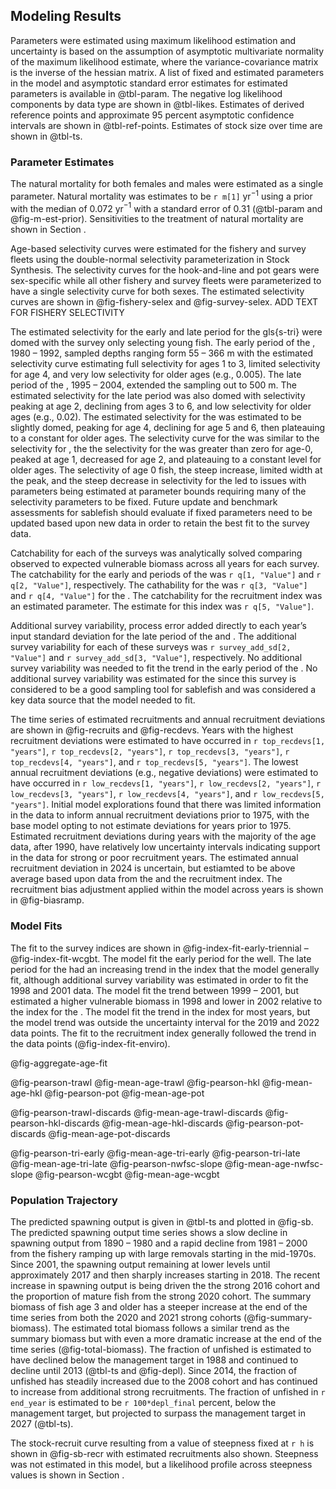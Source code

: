 ## Modeling Results

Parameters were estimated using maximum likelihood estimation and uncertainty is based on the assumption of asymptotic multivariate normality of the maximum likelihood estimate, where the variance-covariance matrix is the inverse of the hessian matrix. A list
of fixed and estimated parameters in the model and asymptotic standard error estimates for estimated parameters is available in @tbl-param. The negative log likelihood components by data type are shown in @tbl-likes. Estimates of derived reference points and approximate 95 percent asymptotic confidence intervals are shown in @tbl-ref-points. Estimates of stock size over time are shown in @tbl-ts.

### Parameter Estimates

The natural mortality for both females and males were estimated as a single parameter. Natural mortality was estimates to be `r m[1]` yr$^{-1}$ using a prior with the median of 0.072 yr$^{-1}$ with a standard error of 0.31 (@tbl-param and @fig-m-est-prior). Sensitivities to the treatment of natural mortality are shown in Section \ref{sensitivities}.

Age-based selectivity curves were estimated for the fishery and survey fleets using the double-normal selectivity parameterization in Stock Synthesis. The selectivity curves for the hook-and-line and pot gears were sex-specific while all other fishery and survey fleets were parameterized to have a single selectivity curve for both sexes. The estimated selectivity curves are shown in @fig-fishery-selex and @fig-survey-selex. ADD TEXT FOR FISHERY SELECTIVITY

The estimated selectivity for the early and late period for the gls{s-tri} were domed with the survey only selecting young fish. The early period of the \gls{s-tri}, 1980 -- 1992, sampled depths ranging form 55 -- 366 m with the estimated selectivity curve estimating full selectivity for ages 1 to 3, limited selectivity for age 4, and very low selectivity for older ages (e.g., 0.005). The late period of the \gls{s-tri}, 1995 -- 2004, extended the sampling out to 500 m.  The estimated selectivity for the late period was also domed with selectivity peaking at age 2, declining from ages 3 to 6, and low selectivity for older ages (e.g., 0.02). The estimated selectivity for the \gls{s-nslope} was estimated to be slightly domed, peaking for age 4, declining for age 5 and 6, then plateauing to a constant for older ages. The selectivity curve for the \gls{s-wcgbt} was similar to the selectivity for \gls{s-nslope}, the the selectivity for the \gls{s-wcgbt} was greater than zero for age-0, peaked at age 1, decreased for age 2, and plateauing to a constant level for older ages. The selectivity of age 0 fish, the steep increase, limited width at the peak, and the steep decrease in selectivity for the \gls{s-wcgbt} led to issues with parameters being estimated at parameter bounds requiring many of the selectivity parameters to be fixed. Future update and benchmark assessments for sablefish should evaluate if fixed parameters need to be updated based upon new data in order to retain the best fit to the survey data.     

Catchability for each of the surveys was analytically solved comparing observed to expected vulnerable biomass across all years for each survey. The catchability for the early and periods of the \gls{s-tri} was `r q[1, "Value"]` and `r q[2, "Value"]`, respectively. The cathability for the \gls{s-nslope} was `r q[3, "Value"]` and `r q[4, "Value"]` for the \gls{s-wcgbt}.  The catchability for the recruitment index was an estimated parameter.  The estimate for this index was `r q[5, "Value"]`.

Additional survey variability, process error added directly to each year’s input standard deviation for the late period of the \gls{s-tri} and \gls{s-nslope}.  The additional survey variability for each of these surveys was `r survey_add_sd[2, "Value"]` and `r survey_add_sd[3, "Value"]`, respectively.  No additional survey variability was needed to fit the trend in the early period of the \gls{s-tri}. No additional survey variability was estimated for the \gls{s-wcgbt} since this survey is considered to be a good sampling tool for sablefish and was considered a key data source that the model needed to fit. 

The time series of estimated recruitments and annual recruitment deviations are shown in @fig-recruits and @fig-recdevs. Years with the highest recruitment deviations were estimated to have occurred in `r top_recdevs[1, "years"]`, `r top_recdevs[2, "years"]`, `r top_recdevs[3, "years"]`, `r top_recdevs[4, "years"]`, and `r top_recdevs[5, "years"]`. The lowest annual recruitment deviations (e.g., negative deviations) were estimated to have occurred in `r low_recdevs[1, "years"]`, `r low_recdevs[2, "years"]`, `r low_recdevs[3, "years"]`, `r low_recdevs[4, "years"]`, and `r low_recdevs[5, "years"]`. Initial model explorations found that there was limited information in the data to inform annual recruitment deviations prior to 1975, with the base model opting to not estimate deviations for years prior to 1975. Estimated recruitment deviations during years with the majority of the age data, after 1990, have relatively low uncertainty intervals indicating support in the data for strong or poor recruitment years. The estimated annual recruitment deviation in 2024 is uncertain, but estiamted to be above average based upon data from the \gls{s-wcgbt} and the recruitment index. The recruitment bias adjustment applied within the model across years is shown in @fig-biasramp.

### Model Fits

The fit to the survey indices are shown in @fig-index-fit-early-triennial -- @fig-index-fit-wcgbt. The model fit the early period for the \gls{s-tri} well.  The late period for the \gls{s-tri} had an increasing trend in the index that the model generally fit, although additional survey variability was estimated in order to fit the 1998 and 2001 data. The model fit the trend between 1999 -- 2001, but estimated a higher vulnerable biomass in 1998 and lower in 2002 relative to the index for the \gls{s-nslope}. The model fit the trend in the \gls{s-wcgbt} index for most years, but the model trend was outside the uncertainty interval for the 2019 and 2022 data points. The fit to the recruitment index generally followed the trend in the data points (@fig-index-fit-enviro). 


@fig-aggregate-age-fit

@fig-pearson-trawl
@fig-mean-age-trawl
@fig-pearson-hkl
@fig-mean-age-hkl
@fig-pearson-pot
@fig-mean-age-pot

@fig-pearson-trawl-discards
@fig-mean-age-trawl-discards
@fig-pearson-hkl-discards
@fig-mean-age-hkl-discards
@fig-pearson-pot-discards
@fig-mean-age-pot-discards

@fig-pearson-tri-early
@fig-mean-age-tri-early
@fig-pearson-tri-late
@fig-mean-age-tri-late
@fig-pearson-nwfsc-slope
@fig-mean-age-nwfsc-slope
@fig-pearson-wcgbt
@fig-mean-age-wcgbt

### Population Trajectory

The predicted spawning output is given in @tbl-ts and plotted in @fig-sb.  The predicted spawning output time series shows a slow decline in spawning output from 1890 -- 1980 and a rapid decline from 1981 -- 2000 from the fishery ramping up with large removals starting in the mid-1970s. Since 2001, the spawning output  remaining at lower levels until approximately 2017 and then sharply increases starting in 2018. The recent increase in spawning output is being driven the the strong 2016 cohort and the proportion of mature fish from the strong 2020 cohort. The summary biomass of fish age 3 and older has a steeper increase at the end of the time series from both the 2020 and 2021 strong cohorts (@fig-summary-biomass). The estimated total biomass follows a similar trend as the summary biomass but with even a more dramatic increase at the end of the time series (@fig-total-biomass). The fraction of unfished is estimated to have declined below the management target in 1988 and continued to decline until 2013 (@tbl-ts and @fig-depl). Since 2014, the fraction of unfished has steadily increased due to the 2008 cohort and has continued to increase from additional strong recruitments.  The fraction of unfished in `r end_year` is estimated to be `r 100*depl_final` percent, below the management target, but projected to surpass the management target in 2027 (@tbl-ts).     

The stock-recruit curve resulting from a value of steepness fixed at `r h` is shown in @fig-sb-recr with estimated recruitments also shown. Steepness
was not estimated in this model, but a likelihood profile across steepness values is shown in Section \ref{profile}.





